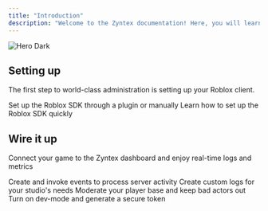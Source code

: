```yaml
---
title: "Introduction"
description: "Welcome to the Zyntex documentation! Here, you will learn everything you need to know about the world's most advanced Roblox admin panel."
---
```


<img
  className="block"
  src="/zyntex-docs-hero.png"
  alt="Hero Dark"
  title={true}
/>

## Setting up

The first step to world-class administration is setting up your Roblox client.

<CardGroup cols={2}>
  <Card title="Download SDK" icon="download" href="/">
    Set up the Roblox SDK through a plugin or manually
  </Card>
  <Card title="Quickstart" icon="code" href="/quickstart">
    Learn how to set up the Roblox SDK quickly
  </Card>
</CardGroup>

## Wire it up

Connect your game to the Zyntex dashboard and enjoy real-time logs and metrics

<CardGroup cols={2}>
  <Card title="Events" icon="wave-pulse" href="/events">
    Create and invoke events to process server activity
  </Card>
  <Card title="Logs" icon="list-timeline" href="/logs">
    Create custom logs for your studio's needs
  </Card>
  <Card title="Moderation" icon="hammer" href="/moderation">
    Moderate your player base and keep bad actors out
  </Card>
  <Card title="Development" icon="code" href="/development">
    Turn on dev-mode and generate a secure token
  </Card>
</CardGroup>